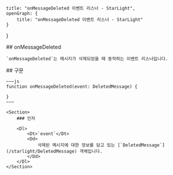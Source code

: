     title: "onMessageDeleted 이벤트 리스너 - StarLight",
    openGraph: {
        title: "onMessageDeleted 이벤트 리스너 - StarLight"
    }
}

<Section>
    ## onMessageDeleted

    `onMessageDeleted`는 메시지가 삭제되었을 때 동작하는 이벤트 리스너입니다.
</Section>
<Section>
    ## 구문

    ~~~js
    function onMessageDeleted(event: DeletedMessage) {

    }
    ~~~

    <Section>
        ### 인자

        <Dl>
            <Dt>`event`</Dt>
            <Dd>
                삭제된 메시지에 대한 정보를 담고 있는 [`DeletedMessage`](/starlight/DeletedMessage) 객체입니다.
            </Dd>
        </Dl>
    </Section>
</Section>
